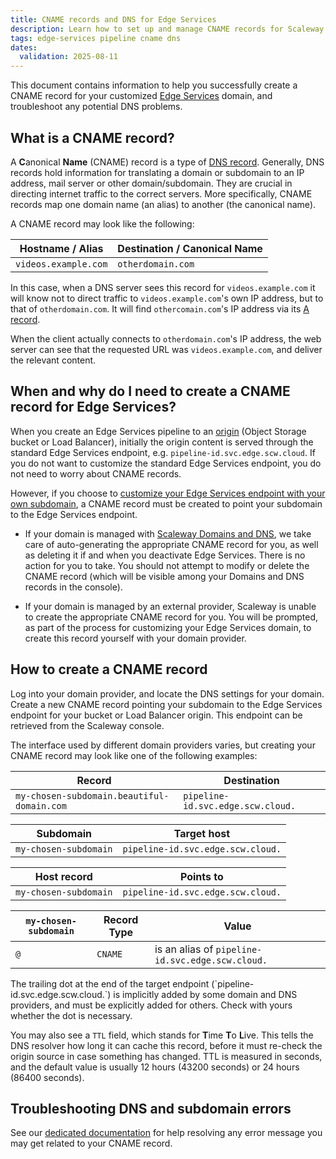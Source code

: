 ```yaml
---
title: CNAME records and DNS for Edge Services
description: Learn how to set up and manage CNAME records for Scaleway Edge Services pipelines. Follow our detailed guide to configure your custom domain and enhance your cloud accessibility.
tags: edge-services pipeline cname dns
dates:
  validation: 2025-08-11
---
```



This document contains information to help you successfully create a CNAME record for your customized [Edge Services](/edge-services/) domain, and troubleshoot any potential DNS problems.

## What is a CNAME record?

A **C**anonical **Name** (CNAME) record is a type of [DNS record](/domains-and-dns/concepts/#dns-record). Generally, DNS records hold information for translating a domain or subdomain to an IP address, mail server or other domain/subdomain. They are crucial in directing internet traffic to the correct servers. More specifically, CNAME records map one domain name (an alias) to another (the canonical name). 

A CNAME record may look like the following:

| Hostname / Alias           | Destination / Canonical Name  |
|----------------------------|-------------------------------|
| `videos.example.com`       | `otherdomain.com`             |

In this case, when a DNS server sees this record for `videos.example.com` it will know not to direct traffic to `videos.example.com`'s own IP address, but to that of `otherdomain.com`. It will find `othercomain.com`'s IP address via its [A record](/domains-and-dns/reference-content/understanding-dns-records/#a-record).

When the client actually connects to `otherdomain.com`'s IP address, the web server can see that the requested URL was `videos.example.com`, and deliver the relevant content.

## When and why do I need to create a CNAME record for Edge Services?

When you create an Edge Services pipeline to an [origin](/edge-services/concepts/#origin) (Object Storage bucket or Load Balancer), initially the origin content is served through the standard Edge Services endpoint, e.g. `pipeline-id.svc.edge.scw.cloud`. If you do not want to customize the standard Edge Services endpoint, you do not need to worry about CNAME records.

However, if you choose to [customize your Edge Services endpoint with your own subdomain](/edge-services/how-to/configure-custom-domain/), a CNAME record must be created to point your subdomain to the Edge Services endpoint. 

  - If your domain is managed with [Scaleway Domains and DNS](/domains-and-dns/quickstart/), we take care of auto-generating the appropriate CNAME record for you, as well as deleting it if and when you deactivate Edge Services. There is no action for you to take. You should not attempt to modify or delete the CNAME record (which will be visible among your Domains and DNS records in the console).
  - If your domain is managed by an external provider, Scaleway is unable to create the appropriate CNAME record for you. You will be prompted, as part of the process for customizing your Edge Services domain, to create this record yourself with your domain provider.

     <Lightbox image={image} alt="A screenshot of the Scaleway console showing the Configure Domain screen. Two sections display: Set a subdomain, and Configure SSL/TLS certificate." />

## How to create a CNAME record

Log into your domain provider, and locate the DNS settings for your domain. Create a new CNAME record pointing your subdomain to the Edge Services endpoint for your bucket or Load Balancer origin. This endpoint can be retrieved from the Scaleway console.

The interface used by different domain providers varies, but creating your CNAME record may look like one of the following examples:

| Record                                     | Destination                              |
|--------------------------------------------|------------------------------------------|
| `my-chosen-subdomain.beautiful-domain.com` | `pipeline-id.svc.edge.scw.cloud.`         |

| Subdomain                                  | Target host                                    |
|--------------------------------------------|------------------------------------------------|
| `my-chosen-subdomain`                      | `pipeline-id.svc.edge.scw.cloud.`               |

| Host record                                | Points to                                      |
|--------------------------------------------|------------------------------------------------|
| `my-chosen-subdomain`                      | `pipeline-id.svc.edge.scw.cloud.`               |

| `my-chosen-subdomain`                      | Record Type     | Value                                          |
|--------------------------------------------|-----------------|------------------------------------------------|
| `@`                                        | `CNAME`         | is an alias of `pipeline-id.svc.edge.scw.cloud.`|

<Message type="tip">
The trailing dot at the end of the target endpoint (`pipeline-id.svc.edge.scw.cloud.`) is implicitly added by some domain and DNS providers, and must be explicitly added for others. Check with yours whether the dot is necessary.
</Message>

You may also see a `TTL` field, which stands for **T**ime **T**o **L**ive.  This tells the DNS resolver how long it can cache this record, before it must re-check the origin source in case something has changed. TTL is measured in seconds, and the default value is usually 12 hours (43200 seconds) or 24 hours (86400 seconds). 

 ## Troubleshooting DNS and subdomain errors

See our [dedicated documentation](/edge-services/troubleshooting/cname-errors/) for help resolving any error message you may get related to your CNAME record.